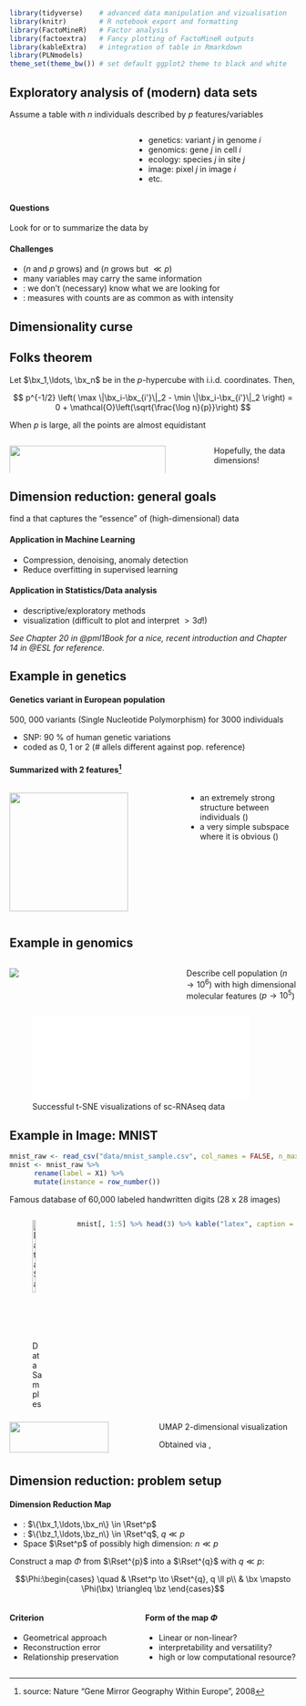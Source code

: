 
```r
library(tidyverse)    # advanced data manipulation and vizualisation
library(knitr)        # R notebook export and formatting 
library(FactoMineR)   # Factor analysis
library(factoextra)   # Fancy plotting of FactoMineR outputs
library(kableExtra)   # integration of table in Rmarkdown
library(PLNmodels)
theme_set(theme_bw()) # set default ggplot2 theme to black and white
```

## Exploratory analysis of (modern) data sets

Assume a table with $n$ individuals described by $p$ features/variables

:::: {.columns}

::: {.column width="40%"}

\begin{footnotesize}
$$\bX_{n\times p} = \begin{array}{c|c|c|c|c|c|c} \ \ \ & \ \ \ \, & \ \ \ \, & \ \ \ \,  & \ \ \ \, & \ \ \ \, & \ \ \ \\ \hline \ & \ & \ & x_{ij}  & \ & \ & \ \\ \hline \ & \ & \ & \ & \  & \ & \ \end{array} 
$$
\end{footnotesize}

:::

::: {.column width="57%"}

  - \small genetics: variant $j$ in genome $i$
  - \small genomics: gene $j$ in cell $i$
  - \small ecology: species $j$ in site $j$
  - \small image: pixel $j$ in image $i$
  - \small etc.

:::

::::

#### Questions
  
Look for \emphase{patterns} or \emphase{structures} to summarize the data by

<!-- 
  - Finding \alert{groups} of "similar" individuals
  - Finding variables \alert{important} for these data
  - Performing \alert{visualization} -->

#### Challenges

  - \emphase{Large} ($n$ and $p$ grows) and \emphase{high dimensional} ($n$ grows but $\ll p$)
  - \emphase{Redundancy} many variables may carry the same information
  - \emphase{Unsupervised}: we don't (necessary) know what we are looking for
  - \emphase{Discrete}: measures with counts are as common as with intensity

## Dimensionality curse

::: {#thm-folks}

## Folks theorem

Let $\bx_1,\ldots, \bx_n$ be in the $p$-hypercube with i.i.d. coordinates. Then,

$$
p^{-1/2} \left( \max \|\bx_i-\bx_{i'}\|_2 - \min \|\bx_i-\bx_{i'}\|_2 \right) = 0 + \mathcal{O}\left(\sqrt{\frac{\log n}{p}}\right)
$$

\rsa When $p$ is large, all the points are almost equidistant
:::

:::: {.columns}

::: {.column width="70%"}

![](figs/intro/distance_simu_affy.png){width="90%"}

:::

::: {.column width="30%"}

\vspace{1cm}

\rsa Hopefully, the data \emphase{are not really leaving in $p$} dimensions!

:::

::::

## Dimension reduction: general goals
  
\alert{Main objective:} find a \emphase{low-dimensional representation} that captures the "essence" of (high-dimensional) data

#### Application in Machine Learning

  \alert{Preprocessing, Regularization}

  - Compression, denoising,  anomaly detection
  - Reduce overfitting in supervised learning

#### Application in Statistics/Data analysis

\alert{Better understanding of the data}

- descriptive/exploratory methods
- visualization (difficult to plot and interpret $> 3d$!)

\bigskip

_See Chapter 20 in @pml1Book for a nice, recent introduction and Chapter 14 in @ESL for reference._

## Example in genetics  {.fragile}

#### Genetics variant in European population

500, 000 variants (Single Nucleotide Polymorphism) for 3000 individuals

  - SNP: 90 \% of human genetic variations
  - coded as 0, 1 or 2 (\# allels different against pop. reference)

#### Summarized with 2 features^[source: Nature "Gene  Mirror Geography Within  Europe", 2008]

:::: {.columns}

::: {.column width="60%"}

![](figs/intro/geneMirrorGeography.png){width=5.5cm}

:::

::: {.column width="40%"}

  - an extremely strong structure between individuals (\emphase{"clustering"})
  - a very simple subspace where it is obvious (\emphase{"dimension reduction"})

:::

::::

## Example in genomics

\framesubtitle{Genome-wide cell biology with single-cell RNAseq data}

:::: {.columns}

::: {.column width="60%"}

![](figs/intro/10xgenomics.png)

:::

::: {.column width="40%"}

\vspace{1cm}

\footnotesize 

Describe cell population ($n \to 10^6$) with high dimensional molecular features ($p\to 10^5$)

:::

::::

![Successful t-SNE visualizations of sc-RNAseq data](figs/intro/scRNA_tsne.pdf){width="90%"}

## Example in Image: MNIST {.fragile}

```r
mnist_raw <- read_csv("data/mnist_sample.csv", col_names = FALSE, n_max = 2000)
mnist <- mnist_raw %>%
      rename(label = X1) %>%
      mutate(instance = row_number())
```

Famous database of 60,000 labeled handwritten digits (28 x 28 images)

:::: {.columns}

::: {.column}

![Data Samples](figs/intro/MnistExamples.png){width="60%"}

:::

::: {.column}

```r
mnist[, 1:5] %>% head(3) %>% kable("latex", caption = "Vectorized data") %>% kable_styling(font_size = 8)
```

:::

::::

:::: {.columns}

::: {.column width="50%"}

![](figs/intro/mnist_umap.png){width="85%"}

:::

::: {.column width="50%"}

\vspace{2cm}

\footnotesize

UMAP 2-dimensional visualization\bigskip


Obtained via \url{https://projector.tensorflow.org/}, \emphase{try it!}
:::

::::

## Dimension reduction: problem setup {.fragile}

#### Dimension Reduction Map

  - \alert{Original data} : $\{\bx_1,\ldots,\bx_n\} \in \Rset^p$
  - \alert{Low dimensional data} : $\{\bz_1,\ldots,\bz_n\} \in \Rset^q$, $q\ll p$
  - Space $\Rset^p$ of possibly high dimension: $n \ll p$

\medskip

Construct a map $\Phi$ from $\Rset^{p}$ into a $\Rset^{q}$ with $q\ll p$:

$$\Phi:\begin{cases}
  \quad & \Rset^p \to \Rset^{q}, q \ll p\\
                     & \bx \mapsto \Phi(\bx) \triangleq \bz
\end{cases}$$

\rsa \emphase{How should we design/construct $\Phi$?}

:::: {.columns}

::: {.column width="45%"}

#### Criterion

  - Geometrical approach
  - Reconstruction error
  - Relationship preservation

:::

::: {.column width="55%"}

#### Form of the map $\Phi$

  - Linear or non-linear?
  - interpretability and versatility?
  - high or low computational resource?

:::

::::

